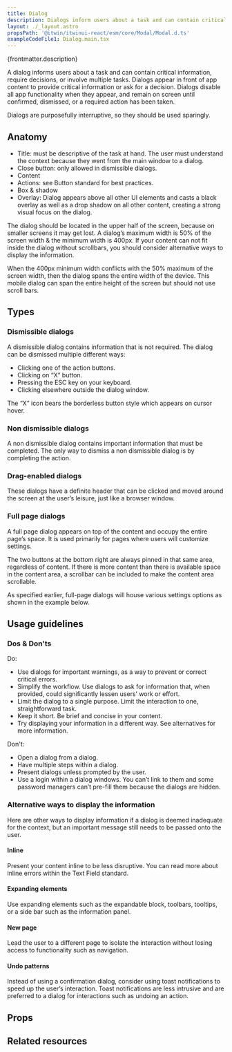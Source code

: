 ```yaml
---
title: Dialog
description: Dialogs inform users about a task and can contain critical information, require decisions, or involve multiple tasks.
layout: ./_layout.astro
propsPath: '@itwin/itwinui-react/esm/core/Modal/Modal.d.ts'
exampleCodeFile1: Dialog.main.tsx
---
```



<p>{frontmatter.description}</p>

<LiveExample src={frontmatter.exampleCodeFile1} />

A dialog informs users about a task and can contain critical information, require decisions, or involve multiple tasks. Dialogs appear in front of app content to provide critical information or ask for a decision. Dialogs disable all app functionality when they appear, and remain on screen until confirmed, dismissed, or a required action has been taken.

Dialogs are purposefully interruptive, so they should be used sparingly.

## Anatomy

- Title: must be descriptive of the task at hand. The user must understand the context because they went from the main window to a dialog.
- Close button: only allowed in dismissible dialogs.
- Content
- Actions: see Button standard for best practices.
- Box & shadow
- Overlay: Dialog appears above all other UI elements and casts a black overlay as well as a drop shadow on all other content, creating a strong visual focus on the dialog.

The dialog should be located in the upper half of the screen, because on smaller screens it may get lost. A dialog’s maximum width is 50% of the screen width & the minimum width is 400px. If your content can not fit inside the dialog without scrollbars, you should consider alternative ways to display the information.

When the 400px minimum width conflicts with the 50% maximum of the screen width, then the dialog spans the entire width of the device. This mobile dialog can span the entire height of the screen but should not use scroll bars.

## Types

### Dismissible dialogs

A dismissible dialog contains information that is not required. The dialog can be dismissed multiple different ways:

- Clicking one of the action buttons.
- Clicking on “X” button.
- Pressing the ESC key on your keyboard.
- Clicking elsewhere outside the dialog window.

The “X” icon bears the borderless button style which appears on cursor hover.

### Non dismissible dialogs

A non dismissible dialog contains important information that must be completed. The only way to dismiss a non dismissible dialog is by completing the action.

### Drag-enabled dialogs

These dialogs have a definite header that can be clicked and moved around the screen at the user’s leisure, just like a browser window.

### Full page dialogs

A full page dialog appears on top of the content and occupy the entire page’s space. It is used primarily for pages where users will customize settings.

The two buttons at the bottom right are always pinned in that same area, regardless of content. If there is more content than there is available space in the content area, a scrollbar can be included to make the content area scrollable.

As specified earlier, full-page dialogs will house various settings options as shown in the example below.

## Usage guidelines

### Dos & Don'ts

Do:

- Use dialogs for important warnings, as a way to prevent or correct critical errors.
- Simplify the workflow. Use dialogs to ask for information that, when provided, could significantly lessen users’ work or effort.
- Limit the dialog to a single purpose. Limit the interaction to one, straightforward task.
- Keep it short. Be brief and concise in your content.
- Try displaying your information in a different way. See alternatives for more information.

Don't:

- Open a dialog from a dialog.
- Have multiple steps within a dialog.
- Present dialogs unless prompted by the user.
- Use a login within a dialog windows. You can’t link to them and some password managers can’t pre-fill them because the dialogs are hidden.

### Alternative ways to display the information

Here are other ways to display information if a dialog is deemed inadequate for the context, but an important message still needs to be passed onto the user.

#### Inline

Present your content inline to be less disruptive. You can read more about inline errors within the Text Field standard.

#### Expanding elements

Use expanding elements such as the expandable block, toolbars, tooltips, or a side bar such as the information panel.

#### New page

Lead the user to a different page to isolate the interaction without losing access to functionality such as navigation.

#### Undo patterns

Instead of using a confirmation dialog, consider using toast notifications to speed up the user’s interaction. Toast notifications are less intrusive and are preferred to a dialog for interactions such as undoing an action.

## Props

<PropsTable path={frontmatter.propsPath} />

## Related resources
